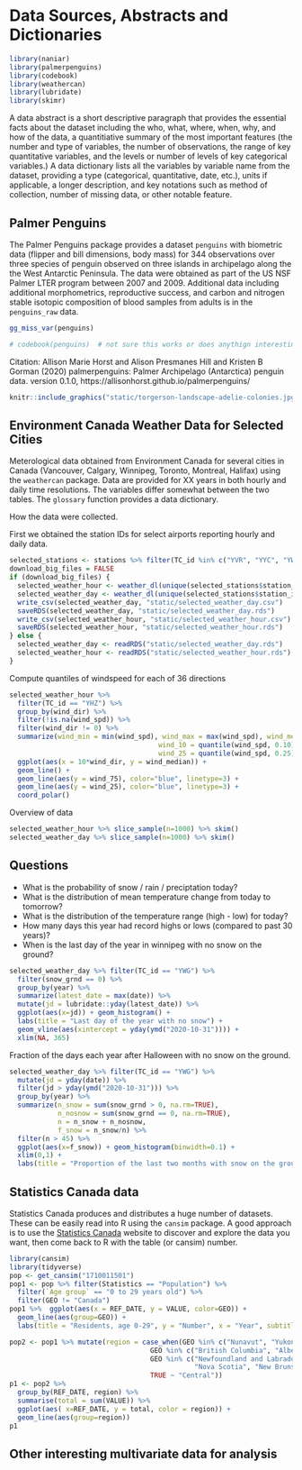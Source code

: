 # Data Sources, Abstracts and Dictionaries {#data}

```r
library(naniar)
library(palmerpenguins)
library(codebook)
library(weathercan)
library(lubridate)
library(skimr)
```

A data abstract is a short descriptive paragraph that provides the essential facts about the dataset including the who, what, where, when, why,
and how of the data, a quantitiative summary of the most important features (the number and type of variables, the number of observations, the range of key quantitative variables, and the levels or number of levels of key categorical variables.) A data dictionary lists all the variables by variable name from the dataset, providing a type (categorical, quantitative, date, etc.), units if applicable, a longer description, and key notations such as method of collection, number of missing data, or other notable feature.

## Palmer Penguins

The Palmer Penguins package provides a dataset `penguins` with biometric data (flipper and bill dimensions, body mass) for 344 observations over three species of penguin observed on three islands in archipelago along the the West Antarctic Peninsula. The data were obtained as part of the US NSF Palmer LTER program between 2007 and 2009. Additional data including additional morphometrics, reproductive success, and carbon and nitrogen stable isotopic composition of blood samples from adults is in the `penguins_raw` data.

```r
gg_miss_var(penguins)
```

```r
# codebook(penguins)  # not sure this works or does anythign interesting. Can create a csv file to document the dataset.
```

Citation: Allison Marie Horst and Alison Presmanes Hill and Kristen B Gorman (2020) palmerpenguins: Palmer Archipelago (Antarctica) penguin data. version 0.1.0,  https://allisonhorst.github.io/palmerpenguins/

```r
knitr::include_graphics("static/torgerson-landscape-adelie-colonies.jpg")
```

## Environment Canada Weather Data for Selected Cities

Meterological data obtained from Environment Canada for several cities in Canada (Vancouver, Calgary, Winnipeg, Toronto, Montreal, Halifax) using the `weathercan` package. Data are provided for XX years in both hourly and daily time resolutions. The variables differ somewhat between the two tables. The `glossary` function provides a data dictionary.

How the data were collected.

First we obtained the station IDs for select airports reporting hourly and daily data.

```r
selected_stations <- stations %>% filter(TC_id %in% c("YVR", "YYC", "YWG", "YYZ", "YUL", "YHZ")) %>% filter(interval %in% c("day", "hour"))
download_big_files = FALSE
if (download_big_files) {
  selected_weather_hour <- weather_dl(unique(selected_stations$station_id), interval="hour") # takes a while to download data!
  selected_weather_day <- weather_dl(unique(selected_stations$station_id), interval="day") # takes a while to download data!
  write_csv(selected_weather_day, "static/selected_weather_day.csv")
  saveRDS(selected_weather_day, "static/selected_weather_day.rds")
  write_csv(selected_weather_hour, "static/selected_weather_hour.csv")
  saveRDS(selected_weather_hour, "static/selected_weather_hour.rds")
} else {
  selected_weather_day <- readRDS("static/selected_weather_day.rds")
  selected_weather_hour <- readRDS("static/selected_weather_hour.rds")
}
```


Compute quantiles of windspeed for each of 36 directions

```r
selected_weather_hour %>% 
  filter(TC_id == "YHZ") %>%
  group_by(wind_dir) %>%
  filter(!is.na(wind_spd)) %>%
  filter(wind_dir != 0) %>%
  summarize(wind_min = min(wind_spd), wind_max = max(wind_spd), wind_median = median(wind_spd),
                                     wind_10 = quantile(wind_spd, 0.10), wind_90 = quantile(wind_spd, 0.90),
                                     wind_25 = quantile(wind_spd, 0.25), wind_75 = quantile(wind_spd, 0.75)) %>%
  ggplot(aes(x = 10*wind_dir, y = wind_median)) +
  geom_line() +
  geom_line(aes(y = wind_75), color="blue", linetype=3) + 
  geom_line(aes(y = wind_25), color="blue", linetype=3) + 
  coord_polar()
```

Overview of data

```r
selected_weather_hour %>% slice_sample(n=1000) %>% skim()
selected_weather_day %>% slice_sample(n=1000) %>% skim()
```

## Questions

* What is the probability of snow / rain / preciptation today?
* What is the distribution of mean temperature change from today to tomorrow?
* What is the distribution of the temperature range (high - low) for today?
* How many days this  year had record highs or lows (compared to past 30 years)?
* When is the last day of the year in winnipeg with no snow on the ground?


```r
selected_weather_day %>% filter(TC_id == "YWG") %>%
  filter(snow_grnd == 0) %>%
  group_by(year) %>%
  summarize(latest_date = max(date)) %>%
  mutate(jd = lubridate::yday(latest_date)) %>%
  ggplot(aes(x=jd)) + geom_histogram() +
  labs(title = "Last day of the year with no snow") +
  geom_vline(aes(xintercept = yday(ymd("2020-10-31")))) +
  xlim(NA, 365)
```

Fraction of the days each year after Halloween with no snow on the ground.


```r
selected_weather_day %>% filter(TC_id == "YWG") %>%
  mutate(jd = yday(date)) %>%
  filter(jd > yday(ymd("2020-10-31"))) %>%
  group_by(year) %>%
  summarize(n_snow = sum(snow_grnd > 0, na.rm=TRUE),
            n_nosnow = sum(snow_grnd == 0, na.rm=TRUE),
            n = n_snow + n_nosnow,
            f_snow = n_snow/n) %>%
  filter(n > 45) %>%
  ggplot(aes(x=f_snow)) + geom_histogram(binwidth=0.1) +
  xlim(0,1) + 
  labs(title = "Proportion of the last two months with snow on the ground") 
```

## Statistics Canada data

Statistics Canada produces and distributes a huge number of datasets. These can be easily read into R using the `cansim` package. A good approach is to use the [Statistics Canada](https://www150.statcan.gc.ca/n1/en/type/data) website to discover and explore the data you want, then come back to R with the table (or cansim) number.


```r
library(cansim)
library(tidyverse)
pop <- get_cansim("1710011501")
pop1 <- pop %>% filter(Statistics == "Population") %>%
  filter(`Age group` == "0 to 29 years old") %>%
  filter(GEO != "Canada") 
pop1 %>%  ggplot(aes(x = REF_DATE, y = VALUE, color=GEO)) +
  geom_line(aes(group=GEO)) +
  labs(title = "Residents, age 0-29", y = "Number", x = "Year", subtitle="Observed and projected")
```

```r
pop2 <- pop1 %>% mutate(region = case_when(GEO %in% c("Nunavut", "Yukon", "Northwest Territories") ~ "Territories",
                                   GEO %in% c("British Columbia", "Alberta", "Saskatchewan", "Manitoba") ~ "West",
                                   GEO %in% c("Newfoundland and Labrador", "Prince Edward Island", 
                                              "Nova Scotia", "New Brunswick") ~ "Atlantic",
                                   TRUE ~ "Central")) 
p1 <- pop2 %>%
  group_by(REF_DATE, region) %>%
  summarise(total = sum(VALUE)) %>%
  ggplot(aes( x=REF_DATE, y = total, color = region)) + 
  geom_line(aes(group=region))
p1
```



## Other interesting multivariate data for analysis



